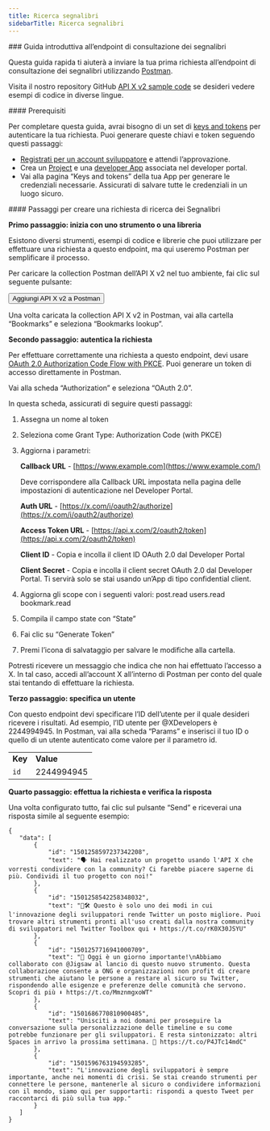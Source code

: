 ```yaml
---
title: Ricerca segnalibri
sidebarTitle: Ricerca segnalibri
---
```



<div id="getting-started-with-the-bookmarks-lookup-endpoint">
  ### Guida introduttiva all’endpoint di consultazione dei segnalibri
</div>

Questa guida rapida ti aiuterà a inviare la tua prima richiesta all’endpoint di consultazione dei segnalibri utilizzando [Postman](/it/tutorials/postman-getting-started).

Visita il nostro repository GitHub [API X v2 sample code](https://github.com/xdevplatform/Twitter-API-v2-sample-code) se desideri vedere esempi di codice in diverse lingue.

<div id="prerequisites">
  #### Prerequisiti
</div>

Per completare questa guida, avrai bisogno di un set di [keys and tokens](/it/resources/fundamentals/authentication) per autenticare la tua richiesta. Puoi generare queste chiavi e token seguendo questi passaggi:

- [Registrati per un account sviluppatore](https://developer.x.com/en/apply-for-access) e attendi l’approvazione.
- Crea un [Project](/it/resources/fundamentals/projects) e una [developer App](/it/resources/fundamentals/developer-apps) associata nel developer portal.
- Vai alla pagina “Keys and tokens” della tua App per generare le credenziali necessarie. Assicurati di salvare tutte le credenziali in un luogo sicuro.

<div id="steps-to-build-a-bookmarks-lookup-request">
  #### Passaggi per creare una richiesta di ricerca dei Segnalibri
</div>

**Primo passaggio: inizia con uno strumento o una libreria**

Esistono diversi strumenti, esempi di codice e librerie che puoi utilizzare per effettuare una richiesta a questo endpoint, ma qui useremo Postman per semplificare il processo.

Per caricare la collection Postman dell’API X v2 nel tuo ambiente, fai clic sul seguente pulsante:

<Button href="https://app.getpostman.com/run-collection/9956214-784efcda-ed4c-4491-a4c0-a26470a67400">
  Aggiungi API X v2 a Postman
</Button>

Una volta caricata la collection API X v2 in Postman, vai alla cartella “Bookmarks” e seleziona “Bookmarks lookup”.

**Secondo passaggio: autentica la richiesta**

Per effettuare correttamente una richiesta a questo endpoint, devi usare [OAuth 2.0 Authorization Code Flow with PKCE](/it/resources/fundamentals/authentication#oauth-2-0-authorization-code-flow-with-pkce-3). Puoi generare un token di accesso direttamente in Postman.

Vai alla scheda “Authorization” e seleziona “OAuth 2.0”.

In questa scheda, assicurati di seguire questi passaggi:

1. Assegna un nome al token

2. Seleziona come Grant Type: Authorization Code (with PKCE)

3. Aggiorna i parametri:

   **Callback URL** - [https://www.example.com](https://www.example.com/)

   Deve corrispondere alla Callback URL impostata nella pagina delle impostazioni di autenticazione nel Developer Portal.

   **Auth URL** - [https://x.com/i/oauth2/authorize](https://x.com/i/oauth2/authorize)

   **Access Token URL** - [https://api.x.com/2/oauth2/token](https://api.x.com/2/oauth2/token)

   **Client ID** - Copia e incolla il client ID OAuth 2.0 dal Developer Portal

   **Client Secret** - Copia e incolla il client secret OAuth 2.0 dal Developer Portal. Ti servirà solo se stai usando un’App di tipo confidential client.

4. Aggiorna gli scope con i seguenti valori: post.read users.read bookmark.read

5. Compila il campo state con “State”

6. Fai clic su “Generate Token”

7. Premi l’icona di salvataggio per salvare le modifiche alla cartella.

Potresti ricevere un messaggio che indica che non hai effettuato l’accesso a X. In tal caso, accedi all’account X all’interno di Postman per conto del quale stai tentando di effettuare la richiesta.

**Terzo passaggio: specifica un utente**

Con questo endpoint devi specificare l’ID dell’utente per il quale desideri ricevere i risultati. Ad esempio, l’ID utente per @XDevelopers è 2244994945. In Postman, vai alla scheda “Params” e inserisci il tuo ID o quello di un utente autenticato come valore per il parametro id.

|     |     |
| :--- | :--- |
| **Key** | **Value** |
| `id` | 2244994945 |

**Quarto passaggio: effettua la richiesta e verifica la risposta**

Una volta configurato tutto, fai clic sul pulsante “Send” e riceverai una risposta simile al seguente esempio:

```
{
   "data": [
       {
           "id": "1501258597237342208",
           "text": "🗣 Hai realizzato un progetto usando l'API X che vorresti condividere con la community? Ci farebbe piacere saperne di più. Condividi il tuo progetto con noi!"
       },
       {
           "id": "1501258542258348032",
           "text": "🧰🛠 Questo è solo uno dei modi in cui l'innovazione degli sviluppatori rende Twitter un posto migliore. Puoi trovare altri strumenti pronti all'uso creati dalla nostra community di sviluppatori nel Twitter Toolbox qui ⬇️ https://t.co/rK0X30JSYU"
       },
       {
           "id": "1501257716941000709",
           "text": "📣 Oggi è un giorno importante!\nAbbiamo collaborato con @Jigsaw al lancio di questo nuovo strumento. Questa collaborazione consente a ONG e organizzazioni non profit di creare strumenti che aiutano le persone a restare al sicuro su Twitter, rispondendo alle esigenze e preferenze delle comunità che servono. Scopri di più ⬇️ https://t.co/MmznmgxoWT"
       },
       {
           "id": "1501686770810900485",
           "text": "Unisciti a noi domani per proseguire la conversazione sulla personalizzazione delle timeline e su come potrebbe funzionare per gli sviluppatori. E resta sintonizzato: altri Spaces in arrivo la prossima settimana. 👀 https://t.co/P4JTc14mdC"
       },
       {
           "id": "1501596763194593285",
           "text": "L'innovazione degli sviluppatori è sempre importante, anche nei momenti di crisi. Se stai creando strumenti per connettere le persone, mantenerle al sicuro o condividere informazioni con il mondo, siamo qui per supportarti: rispondi a questo Tweet per raccontarci di più sulla tua app."
       }
   ]
}
```
